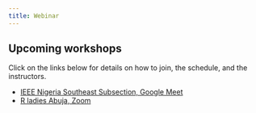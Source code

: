 ```yaml
---
title: Webinar
---
```


## Upcoming workshops

Click on the links below for details on how to join, the schedule, and the instructors.

- [IEEE Nigeria Southeast Subsection, Google Meet](webinar/summer-2025.html)
- [R ladies Abuja, Zoom](webinar/rladiesabuja.html)
